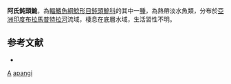 {{Speciesbox
| taxon = Amblyceps apangi
| binomial_authority = [[Nath|Nath]] & [[Dey|Dey]], 1989
| status = LC
| status_system = IUCN3.1
}}
'''阿氏鈍頭鮠'''，為[[輻鰭魚綱|輻鰭魚綱]][[鯰形目|鯰形目]][[鈍頭鮠科|鈍頭鮠科]]的其中一[[種|種]]，為熱帶淡水魚類，分布於[[亞洲|亞洲]][[印度|印度]][[布拉馬普特拉河|布拉馬普特拉河]]流域，棲息在底層水域，生活習性不明。

==参考文献==
*{{FishBase_species|genus=Amblyceps|species=apangi |year=2015|month=4}}


{{Taxonbar}}
[[Category:_1989年描述的鱼类|A]]
[[Category:鈍頭鮠屬|apangi]]